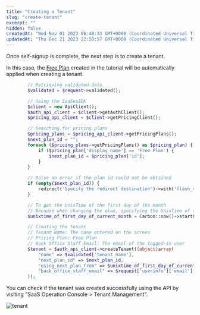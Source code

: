 ```yaml
---
title: "Creating a Tenant"
slug: "create-tenant"
excerpt: ""
hidden: false
createdAt: "Wed Nov 01 2023 06:48:33 GMT+0000 (Coordinated Universal Time)"
updatedAt: "Thu Dec 21 2023 22:58:57 GMT+0000 (Coordinated Universal Time)"
---
```


Once self-signup is complete, the next step is to create a tenant.

<!-- TODO fix link url -->
In this case, the <a href="/docs/tutorial/setting-measurement-units-function-menus-and-price-plans-jp#free-%E3%83%97%E3%83%A9%E3%83%B3" target="_blank">Free Plan</a> created in the tutorial will be automatically applied when creating a tenant.

<Tabs>
<TabItem value="php" label="PHP">

```php
        // Retrieving validated data
        $validated = $request->validated();

        // Using the SaaSusSDK
        $client = new ApiClient();
        $auth_api_client = $client->getAuthClient();
        $pricing_api_client = $client->getPricingClient();

        // Searching for pricing plans
        $pricing_plans = $pricing_api_client->getPricingPlans();
        $next_plan_id = "";
        foreach ($pricing_plans->getPricingPlans() as $pricing_plan) {
            if ($pricing_plan['display_name'] == 'Free Plan') {
                $next_plan_id = $pricing_plan['id'];
            }
        }

        // Raise an error if the plan id could not be obtained
        if (empty($next_plan_id)) {
            redirect('Specify the redirect destination')->with('flash_message', 'Registration failed.');
        }

        // To get the UnixTime of the first day of the month
        // Because when changing the plan, specifying the UnixTime of the first day of the month updates immediately
        $unixtime_of_first_day_of_current_month = Carbon::now()->startOfMonth()->timestamp;

        // Creating the tenant
        // Tenant Name: The name entered on the screen
        // Pricing Plan: Free Plan
        // Back Office Staff Email: The email of the logged-in user
        $tenant = $auth_api_client->createTenant((object)array(
            "name" => $validated['tenant_name'],
            "next_plan_id" => $next_plan_id,
            "using_next_plan_from" => $unixtime_of_first_day_of_current_month,
            "back_office_staff_email" => $request['userinfo']['email'],
        ));
```

</TabItem>
</Tabs>

You can check if the tenant was created successfully using the API by visiting "SaaS Operation Console > Tenant Management".

![tenant](/img/usecase/about-saas-user-accounts/create-tenant/tenant.png) 
